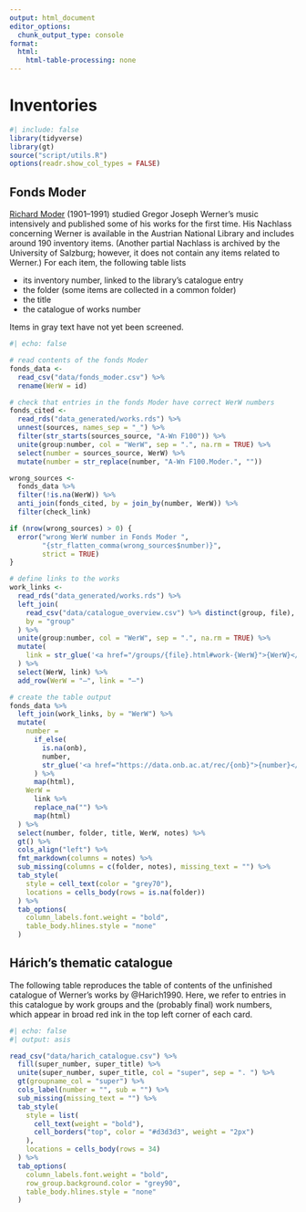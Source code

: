 ```yaml
---
output: html_document
editor_options: 
  chunk_output_type: console
format:
  html:
    html-table-processing: none
---
```


# Inventories {.unnumbered}

```r
#| include: false
library(tidyverse)
library(gt)
source("script/utils.R")
options(readr.show_col_types = FALSE)
```

## Fonds Moder

[Richard Moder](https://data.onb.ac.at/nlv_lex/perslex/M/Moder_Richard.html) (1901–1991) studied Gregor Joseph Werner's music intensively and published some of his works for the first time. His Nachlass concerning Werner is available in the Austrian National Library and includes around 190 inventory items. (Another partial Nachlass is archived by the University of Salzburg; however, it does not contain any items related to Werner.) For each item, the following table lists

- its inventory number, linked to the library's catalogue entry
- the folder (some items are collected in a common folder)
- the title
- the catalogue of works number

Items in gray text have not yet been screened.



```r
#| echo: false

# read contents of the fonds Moder
fonds_data <- 
  read_csv("data/fonds_moder.csv") %>% 
  rename(WerW = id)

# check that entries in the fonds Moder have correct WerW numbers
fonds_cited <- 
  read_rds("data_generated/works.rds") %>% 
  unnest(sources, names_sep = "_") %>%
  filter(str_starts(sources_source, "A-Wn F100")) %>%
  unite(group:number, col = "WerW", sep = ".", na.rm = TRUE) %>%
  select(number = sources_source, WerW) %>%
  mutate(number = str_replace(number, "A-Wn F100.Moder.", ""))

wrong_sources <- 
  fonds_data %>% 
  filter(!is.na(WerW)) %>%
  anti_join(fonds_cited, by = join_by(number, WerW)) %>% 
  filter(check_link)

if (nrow(wrong_sources) > 0) {
  error("wrong WerW number in Fonds Moder ",
        "{str_flatten_comma(wrong_sources$number)}",
        strict = TRUE)
}

# define links to the works
work_links <- 
  read_rds("data_generated/works.rds") %>% 
  left_join(
    read_csv("data/catalogue_overview.csv") %>% distinct(group, file),
    by = "group"
  ) %>% 
  unite(group:number, col = "WerW", sep = ".", na.rm = TRUE) %>%
  mutate(
    link = str_glue('<a href="/groups/{file}.html#work-{WerW}">{WerW}</a>')
  ) %>%
  select(WerW, link) %>% 
  add_row(WerW = "–", link = "–")

# create the table output
fonds_data %>% 
  left_join(work_links, by = "WerW") %>% 
  mutate(
    number =
      if_else(
        is.na(onb),
        number,
        str_glue('<a href="https://data.onb.ac.at/rec/{onb}">{number}</a>')
      ) %>%
      map(html),
    WerW = 
      link %>% 
      replace_na("") %>% 
      map(html)
  ) %>%
  select(number, folder, title, WerW, notes) %>% 
  gt() %>%
  cols_align("left") %>%
  fmt_markdown(columns = notes) %>%
  sub_missing(columns = c(folder, notes), missing_text = "") %>%
  tab_style(
    style = cell_text(color = "grey70"),
    locations = cells_body(rows = is.na(folder))
  ) %>%
  tab_options(
    column_labels.font.weight = "bold",
    table_body.hlines.style = "none"
  )
```


## Hárich's thematic catalogue

The following table reproduces the table of contents of the unfinished catalogue of Werner's works by @Harich1990. Here, we refer to entries in this catalogue by work groups and the (probably final) work numbers, which appear in broad red ink in the top left corner of each card.

```r
#| echo: false
#| output: asis

read_csv("data/harich_catalogue.csv") %>% 
  fill(super_number, super_title) %>% 
  unite(super_number, super_title, col = "super", sep = ". ") %>% 
  gt(groupname_col = "super") %>%
  cols_label(number = "", sub = "") %>% 
  sub_missing(missing_text = "") %>%
  tab_style(
    style = list(
      cell_text(weight = "bold"),
      cell_borders("top", color = "#d3d3d3", weight = "2px")
    ),
    locations = cells_body(rows = 34)
  ) %>%
  tab_options(
    column_labels.font.weight = "bold",
    row_group.background.color = "grey90",
    table_body.hlines.style = "none"
  )
```
